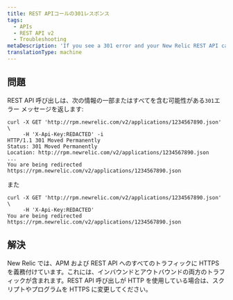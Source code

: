 ```yaml
---
title: REST APIコールの301レスポンス
tags:
  - APIs
  - REST API v2
  - Troubleshooting
metaDescription: 'If you see a 301 error and your New Relic REST API call uses HTTP, change your script or program to HTTPS.'
translationType: machine
---
```


## 問題

REST API 呼び出しは、次の情報の一部またはすべてを含む可能性がある`301`エラー メッセージを返します:

```
curl -X GET 'http://rpm.newrelic.com/v2/applications/1234567890.json' \
     -H 'X-Api-Key:REDACTED' -i
HTTP/1.1 301 Moved Permanently
Status: 301 Moved Permanently
Location: http://rpm.newrelic.com/v2/applications/1234567890.json
...
You are being redirected https://rpm.newrelic.com/v2/applications/1234567890.json
```

また

```
curl -X GET 'http://rpm.newrelic.com/v2/applications/1234567890.json' \
     -H 'X-Api-Key:REDACTED'
You are being redirected https://rpm.newrelic.com/v2/applications/1234567890.json
```

## 解決

New Relic では、APM および REST API へのすべてのトラフィックに HTTPS を義務付けています。これには、インバウンドとアウトバウンドの両方のトラフィックが含まれます。REST API 呼び出しが HTTP を使用している場合は、スクリプトやプログラムを HTTPS に変更してください。